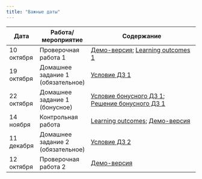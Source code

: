 ```yaml
---
title: "Важные даты"
---
```

 
Дата | Работа/мероприятие  | Содержание
-------- | -------- | --------------------------------------------------------
10 октября | Проверочная работа 1 | <a href="tvims2_test1_demo_2023.pdf" title=>Демо-версия</a>; <a href="tvims2_LO1_2023.pdf" title=>Learning outcomes 1</a>
19 октября | Домашнее задание 1 (обязательное) | <a href="tvims2_hw1_2023.pdf" title=>Условие ДЗ 1</a>
22 октября | Домашнее задание 1 (бонусное) | <a href="tvims2_hw1_bonus_2023.pdf" title=>Условие бонусного ДЗ 1</a>; <a href="tvims2_bonus1_solution_2023.pdf" title=>Решение бонусного ДЗ 1</a>
14 ноября | Контрольная работа | <a href="tvims2_midterm_LO.pdf" title=>Learning outcomes</a>; <a href="tvims2_demo_midterm_2023.pdf" title=>Демо-версия</a>
11 декабря | Домашнее задание 2 (обязательное) | <a href="tvims2_hw2_2023.pdf" title=>Условие ДЗ 2</a>
12 октября | Проверочная работа 2 | <a href="tvims2_test2_demo_2023.pdf" title=>Демо-версия</a>

